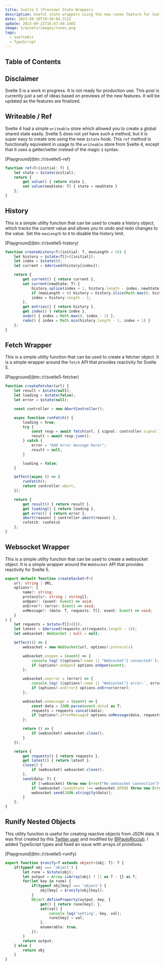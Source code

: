 ```yaml
---
title: Svelte 5 (Preview) State Wrappers
description: Useful state wrappers using the new runes feature for Svelte 5
date: 2023-09-20T19:50:04.311Z
update: 2023-09-21T16:47:48.140Z
image: $/assets/images/runes.png
tags:
  - SvelteKit
  - TypeScript
---
```


## Table of Contents

## Disclaimer

<div class="warning-box">
	Svelte 5 is a work in progress. It is not ready for production use. This post is currently just a set of ideas based on previews of the new features. It will be updated as the features are finalized.
</div>

## Writeable / Ref

Svelte 4 had a simple `writeable` store which allowed you to create a global shared state easily. Svelte 5 does not *yet* have such a method, but it is super easy to create one using the new `$state` hook. This `ref` method is functionally equivalent in usage to the `writeable` store from Svelte 4, except that it uses a getter/setter instead of the magic `$` syntax.

<div class="button-row">
	[Playground](btn::/r/svelte5-ref)
</div>

```ts
function ref<T>(initial: T) {
	let state = $state(initial);
	return {
		get value() { return state },
		set value(newState: T) { state = newState }
	};
}
```

## History

This is a simple utility function that can be used to create a history object, which tracks the current value and allows you to undo and redo changes to the value. Set the `maxLength` to `0` to disable the history limit.

<div class="button-row">
	[Playground](btn::/r/svelte5-history)
</div>

```ts
function createHistory<T>(initial: T, maxLength = 50) {
	let history = $state<T[]>([initial]);
	let index = $state(0);
	let current = $derived(history[index]);

	return {
		get current() { return current },
		set current(newState: T) {
			history.splice(index + 1, history.length - index, newState);
			if (maxLength > 0) history = history.slice(Math.max(0, history.length - maxLength), history.length);
			index = history.length - 1;
		},
		get entries() { return history },
		get index() { return index },
		undo() { index = Math.max(0, index - 1) },
		redo() { index = Math.min(history.length - 1, index + 1) }
	};
}
```

## Fetch Wrapper

This is a simple utility function that can be used to create a fetcher object. It is a simple wrapper around the `fetch` API that provides reactivity for Svelte 5.

<div class="button-row">
	[Playground](btn::/r/svelte5-fetcher)
</div>

```ts
function createFetcher(url) {
	let result = $state(null);
	let loading = $state(false);
	let error = $state(null);

	const controller = new AbortController();

	async function runFetch() {
		loading = true;
		try {
			const resp = await fetch(url, { signal: controller.signal });
			result = await resp.json();
		} catch {
			error = "Add error message here!";
			result = null;
		}

		loading = false;
	}

	$effect(async () => {
		runFetch();
		return controller.abort;
	});

	return {
		get result() { return result },
		get loading() { return loading },
		get error() { return error },
		abort(reason) { controller.abort(reason) },
		refetch: runFetch
	};
}
```

## Websocket Wrapper

This is a simple utility function that can be used to create a websocket object. It is a simple wrapper around the `WebSocket` API that provides reactivity for Svelte 5.

```ts
export default function createSocket<T>(
	url: string | URL,
	options?: {
		name?: string;
		protocols?: string | string[];
		onOpen?: (event: Event) => void;
		onError?: (error: Event) => void;
		onMessage?: (data: T, requests: T[], event: Event) => void;
	}
) {
	let requests = $state<T[]>([]);
	let latest = $derived(requests.at(requests.length - 1));
	let websocket: WebSocket | null = null;

	$effect(() => {
		websocket = new WebSocket(url, options?.protocols)

		websocket.onopen = (event) => {
			console.log(`${options?.name || "Websocket"} connected!`);
			if (options?.onOpen) options.onOpen(event);
		};

		websocket.onerror = (error) => {
			console.log(`${options?.name || "Websocket"} error:`, error);
			if (options?.onError) options.onError(error);
		};

		websocket.onmessage = (event) => {
			const data = JSON.parse(event.data) as T;
			requests = requests.concat(data);
			if (options?.afterMessage) options.onMessage(data, requests, event);
		};

		return () => {
			if (websocket) websocket.close();
		}
	});

	return {
		get requests() { return requests },
		get latest() { return latest },
		close() {
			if (websocket) websocket.close();
		},
		send(data: T) {
			if (!websocket) throw new Error("No websocket connection");
			if (websocket.readyState !== websocket.OPEN) throw new Error("No websocket connection");
			websocket.send(JSON.stringify(data));
		}
	};
}
```

## Runify Nested Objects

This utility function is useful for creating reactive objects from JSON data. It was first created by this [Twitter user](https://twitter.com/dimfeld/status/1704568707052159097) and modified by [@PaoloRicciuti](https://twitter.com/PaoloRicciuti). I added TypeScript types and fixed an issue with arrays of primitives.

<div class="button-row">
	[Playground](btn::/r/svelte5-runify)
</div>

```ts
export function $runify<T extends object>(obj: T): T {
	if(typeof obj === 'object') {
		let rune = $state(obj);
		let output = Array.isArray(obj) ? [] as T : {} as T;
		for(let key in rune) {
			if(typeof obj[key] === 'object') {
				obj[key] = $runify(obj[key]);
			}
			Object.defineProperty(output, key, {
				get() { return rune[key]; },
				set(val) { 
					console.log('setting', key, val);
					rune[key] = val;
				},
				enumerable: true,
			});
		}
		return output;
	} else {
		return obj
	}
}
```
